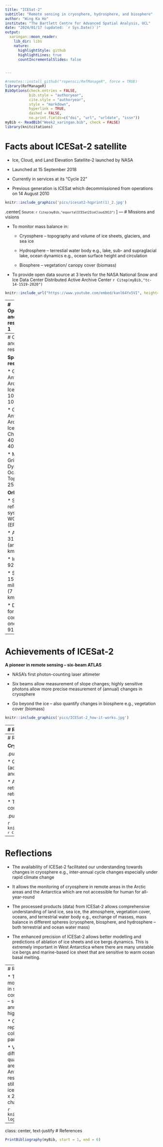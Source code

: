 ```yaml
---
title: "ICESat-2"
subtitle: "Remote sensing in cryosphere, hydrosphere, and biosphere"
author: "Wing Ka Ho"
institute: "The Bartlett Centre for Advanced Spatial Analysis, UCL"
date: "2024/01/17 (updated: `r Sys.Date()`)"
output:
  xaringan::moon_reader:
    lib_dir: libs
    nature:
      highlightStyle: github
      highlightLines: true
      countIncrementalSlides: false
      

---
```

```r
#remotes::install_github("ropensci/RefManageR", force = TRUE)
library(RefManageR)
BibOptions(check.entries = FALSE,
           bib.style = "authoryear",
           cite.style = "authoryear",
           style = "markdown",
           hyperlink = TRUE,
           dashed = FALSE,
           no.print.fields=c("doi", "url", "urldate", "issn"))
myBib <- ReadBib("Week2_xaringan.bib", check = FALSE)
library(knitcitations)
```
# Facts about ICESat-2 satellite


* Ice, Cloud, and Land Elevation Satellite-2 launched by NASA

* Launched at 15 September 2018

* Currently in services at its "Cycle 22" 

* Previous generation is ICESat which decommissioned from operations on 14 August 2010


```r
knitr::include_graphics('pics/icesat2-hqprint(1)_2.jpg')
```

.center[<small> Source:  `r Citep(myBib,"eoportalICESat2IceCloud2013")` </small>
]
---
# Missions and visions


* To monitor mass balance in:
  * Cryosphere -- topography and volume of ice sheets, glaciers, and sea ice
  
  * Hydrosphere -- terrestial water body e.g., lake, sub- and supraglacial lake, ocean dynamics e.g., ocean surface height and circulation
  
  * Biosphere -- vegetation/ canopy cover (biomass)

* To provide open data source at 3 levels for the NASA National Snow and Ice Data Center Distributed Active Archive Center  `r Citep(myBib,"tc-14-1519-2020")`


```r
knitr::include_url("https://www.youtube.com/embed/kanl64Yx5VI", height='30%')
```

---
# Operations and resolutions 1



* Active sensors -- Six-beam Advanced Topographic Laser Altimeter System (ATLAS) on-board

* Measures the returning time of the laser signal to determine the distance between ICESat-2 and ground surface, thus, topography

* ATLAS sends out 10000 pulses per second of laser lights at 532 nanometers and bright green visible spectrum


```r
knitr::include_graphics('pics/asglobalaver.jpg')
```
.center[ <small> Graphic illustration of the functioning of ICESat-2 `r Citep(myBib,"sheridan2018")` </small>
] 
---
# Operations and resolutions 2


**Spatial resolutions**


* Gridded Antarctic & Arctic Land Ice Height: 100m x 100m

* Gridded Antarctic & Arctic Land Ice Height Change: 40km x 40km

* Monthly Gridded Dynamic Ocean Topography: 25km x25km


**Orbiting**

* Spatial reference system: WGS 84 (EPSG:4326)

* Altitude: 310 miles (around 500 km)

* Inclination: 92-degree

* Speed: 15660 miles/hour (7 km/second)

* Duration for completing one cycle: 91 days


---
# Achievements of ICESat-2

**A pioneer in remote sensing -- six-beam ATLAS**


* NASA's first photon-counting laser altimeter

* Six beams allow measurement of slope changes; highly sensitive photons allow more precise measurement of (annual) changes in cryosphere

* Go beyond the ice -- also quantify changes in biosphere e.g., vegetation cover (biomass) 

```r
knitr::include_graphics('pics/ICESat-2_how-it-works.jpg')
```
---
# Research collections using ICESat-2


**Cryosphere: sea ice**

.pull-left[
* The application of IceSat-2 is useful in monitoring changes in sea ice extent which is previously hard to quantify due to the remoteness of sea ice.

* This facilitates research and monitoring of sea ice especially under the impact of rapid climate change.

* Does not only quantify the spatial extent but also the thickness which allows monitoring sea ice thinning, and explore the potential impact on local ecosystem `r Citep(myBib,"nsidcWhatSeaIce2024")`. 
]


.pull-right[
```r
knitr::include_graphics('pics/seaice.jpg')
```
<small> `r Citep(myBib,"smithPervasiveIceSheet2020")`. </small>
]

---
# Research collections using ICESat-2

**Cryosphere and hydropshere: terrestrial ice**

.pull-left[

* Quantifying the changes in mass balance -- gain (accumulation) and loss (ablation) over ice sheets and glaciers in Greenland and Antarctica.  

* Able to facilitate the monitoring of glacier retreats including the hot spot(s) of having rapid retreat (ablation).

* To explore the underlying factors when comparing to other data sets e.g., topography. 
]

.pull-right[

```r
knitr::include_graphics('pics/antarctica.jpeg')
```
<small>`r Citep(myBib,"smithPervasiveIceSheet2020")`<small>
]
---
# Reflections

* The availability of ICESat-2 facilitated our understanding towards changes in cryosphere e.g., inter-annual cycle changes especially under rapid climate change

* It allows the monitoring of cryosphere in remote areas in the Arctic areas and the Antarctica which are not accessible for human for all-year-round


* The processed products (data) from ICESat-2 allows comprehensive understanding of land ice, sea ice, the atmosphere, vegetation cover, oceans, and terrestrial water body e.g., exchange of masses, mass balance in different spheres (cryosphere, biosphere, and hydrosphere -- both terrestrial and ocean water mass)

* The enhanced precision of ICESat-2 allows better modelling and predictions of ablation of ice sheets and ice bergs dynamics. This is extremely important in West Antarctica where there are many unstable ice bergs and marine-based ice sheet that are sensitive to warm ocean basal melting. 

---
# Reflections


* The 91-day cycle (at around 3 months) allows the capture of changes in seasonal scale, this allows comparisons at different temporal scales -- seasonally, inter-annually, and annualy. The temporal coverage is quite high.

* Open data sources also enhances the reproducibility of data to facilitate collaboration of research and civic participation in polar research


* Variation of spatial resolution in different products deteriorates research quality. Some of the spatial resolutions are high e.g., land height in Arctic and Antarctic at 100m x 100m. However, resolutions of some of the products are still low e.g., changes in topography of ice mass in Arctic and Antarctic at 25km x 25km. It is too coarse to quantify changes.

```r
knitr::include_graphics('pics/icesat2-logo_0.jpg')
```
---
class: center, text-justify
# References


```r
PrintBibliography(myBib, start = 1, end = 6)
```